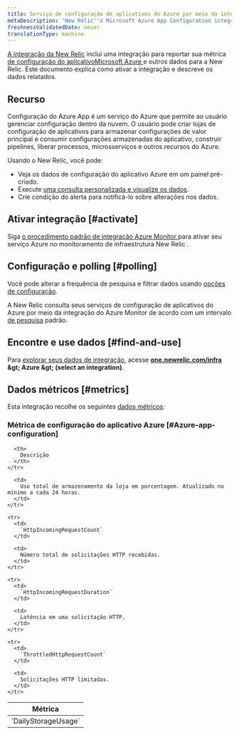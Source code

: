 ```yaml
---
title: Serviço de configuração de aplicativos do Azure por meio da integração do Azure Monitor
metaDescription: 'New Relic''s Microsoft Azure App Configuration integration: what data it reports and how to enable it.'
freshnessValidatedDate: never
translationType: machine
---
```


[A integração da New Relic](/docs/infrastructure/introduction-infra-monitoring) inclui uma integração para reportar sua métrica [de configuração do aplicativoMicrosoft Azure ](https://learn.microsoft.com/en-us/azure/azure-app-configuration/)e outros dados para a New Relic. Este documento explica como ativar a integração e descreve os dados relatados.

## Recurso

Configuração do Azure App é um serviço do Azure que permite ao usuário gerenciar configuração dentro da nuvem. O usuário pode criar lojas de configuração de aplicativos para armazenar configurações de valor principal e consumir configurações armazenadas do aplicativo, construir pipelines, liberar processos, microsserviços e outros recursos do Azure.

Usando o New Relic, você pode:

* Veja os dados de configuração do aplicativo Azure em um painel pré-criado.
* Execute [uma consulta personalizada e visualize os dados](/docs/infrastructure/integrations-getting-started/getting-started/use-integration-data-new-relic-insights).
* Crie condição do alerta para notificá-lo sobre alterações nos dados.

## Ativar integração [#activate]

Siga [o procedimento padrão de integração Azure Monitor ](/docs/infrastructure/microsoft-azure-integrations/azure-integrations-list/azure-monitor)para ativar seu serviço Azure no monitoramento de infraestrutura New Relic .

## Configuração e polling [#polling]

Você pode alterar a frequência de pesquisa e filtrar dados usando [opções de configuração](/docs/infrastructure/microsoft-azure-integrations/azure-integrations-list/azure-monitor/#settings).

A New Relic consulta seus serviços de configuração de aplicativos do Azure por meio da integração do Azure Monitor de acordo com um intervalo [de pesquisa](/docs/infrastructure/microsoft-azure-integrations/azure-integrations-list/azure-monitor/#settings) padrão.

## Encontre e use dados [#find-and-use]

Para [explorar seus dados de integração](/docs/infrastructure/integrations/find-use-infrastructure-integration-data), acesse <DNT>**[one.newrelic.com/infra](https://one.newrelic.com/infra) &amp;gt; Azure &amp;gt; (select an integration)**</DNT>.

## Dados métricos [#metrics]

Esta integração recolhe os seguintes [dados métricos](/docs/infrastructure/integrations-getting-started/getting-started/understand-integration-data-data-types#metric):

### Métrica de configuração do aplicativo Azure [#Azure-app-configuration]

<table>
  <thead>
    <tr>
      <th style={{ width: "300px" }}>
        Métrica
      </th>

      <th>
        Descrição
      </th>
    </tr>
  </thead>

  <tbody>
    <tr>
      <td>
        `DailyStorageUsage`
      </td>

      <td>
        Uso total de armazenamento da loja em porcentagem. Atualizado no mínimo a cada 24 horas.
      </td>
    </tr>

    <tr>
      <td>
        `HttpIncomingRequestCount`
      </td>

      <td>
        Número total de solicitações HTTP recebidas.
      </td>
    </tr>

    <tr>
      <td>
        `HttpIncomingRequestDuration`
      </td>

      <td>
        Latência em uma solicitação HTTP.
      </td>
    </tr>

    <tr>
      <td>
        `ThrottledHttpRequestCount`
      </td>

      <td>
        Solicitações HTTP limitadas.
      </td>
    </tr>
  </tbody>
</table>